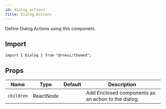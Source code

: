 ```yaml
---
id: dialog_actions
title: Dialog.Actions
---
```



<IconsStyle />

Define Dialog Actions using this component.

## Import

```tsx
import { Dialog } from "@rneui/themed";
```

## Props

<div class='table-responsive'>

| Name       | Type      | Default | Description                                         |
| ---------- | --------- | ------- | --------------------------------------------------- |
| `children` | ReactNode |         | Add Enclosed components as an action to the dialog. |

</div>
